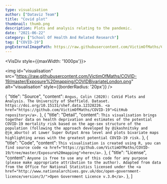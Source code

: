 ```yaml
---
type: visualisation
author: ["Dataviz Team"]
title: "Covid plot"
thumbnail: thumb.png
description: Plots and analysis relating to the pandemic.
date: "2021-06-22"
category: ["School Of Health And Related Research"]
tag: ["COVID-19"]
pngExternalImagePath: https://raw.githubusercontent.com/VictimOfMaths/COVID-19/master/Exposure%20mapping/COVIDBivariateLondon.png
---
```



<VisDiv style={{maxWidth: '1000px'}}>

<img id="visualisation" src="https://raw.githubusercontent.com/VictimOfMaths/COVID-19/master/Exposure%20mapping/COVIDBivariateLondon.png" alt="visualisation" style={{borderRadius: '20px'}} />

</VisDiv>

<VisPagination mdx={props.mdx}>
  <EmbedCode url="https://raw.githubusercontent.com/VictimOfMaths/COVID-19/master/Exposure%20mapping/COVIDBivariateLondon.png" />
</VisPagination>

<VisDetail mdx={props.mdx} />

  {
    "title": "Source",
    "content": `Angus, Colin (2020): CoVid Plots and Analysis. The University of Sheffield. Dataset. https://doi.org/10.15131/shef.data.12328226. <a href="https://github.com/VictimOfMaths/COVID-19">GitHub repository</a>.`
  },
  {
    "title": "Detail",
    "content": `This visualisation brings together data on health deprivation and estimates of the potential COVID-19 mortality risk based on the age-sex structure of the population (following the approach developed by @ikashnitsky and @jm_aburto) at Lower Super Output Area level and plots bivariate maps highlighting areas with the greatest potential COVID-19 risk.`
  },
  {
    "title": "Code",
    "content": `This visualisation is created using R, you can find source code <a href="https://github.com/VictimOfMaths/COVID-19/tree/master/Exposure%20mapping">here</a>.`
  },
  {
    "title": "License",
    "content": `Anyone is free to use any of this code for any purpose (please make appropriate attribution to the author). Adapted from data from the Office for National Statistics licensed under the <a href="http://www.nationalarchives.gov.uk/doc/open-government-licence/version/3/">Open Government Licence v.3.0</a>.`
  },
]

<VisDiv>
  <Tab data={data} />
</VisDiv>
